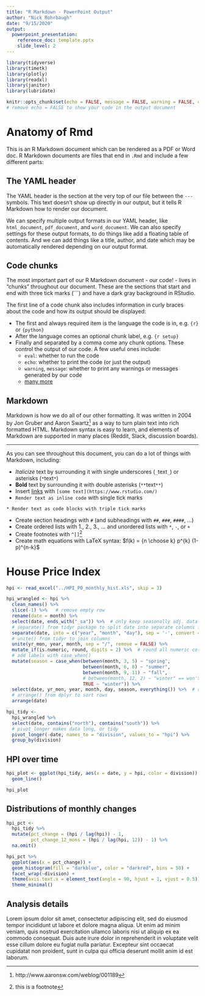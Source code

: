 ```yaml
---
title: "R Markdown - PowerPoint Output"
author: "Nick Rohrbaugh"
date: "9/15/2020"
output: 
  powerpoint_presentation:
    reference_doc: template.pptx
    slide_level: 2
---
```



```r
library(tidyverse)
library(timetk)
library(plotly)
library(readxl)
library(janitor)
library(lubridate)

knitr::opts_chunk$set(echo = FALSE, message = FALSE, warning = FALSE, comment = NA) 
# remove echo = FALSE to show your code in the output document
```

# Anatomy of Rmd

This is an R Markdown document which can be rendered as a PDF or Word doc. R Markdown documents are files that end in `.Rmd` and include a few different parts:

## The YAML header

The YAML header is the section at the very top of our file between the `---` symbols. This text doesn't show up directly in our output, but it tells R Markdown how to render our document.

We can specify multiple output formats in our YAML header, like `html_document`, `pdf_document`, and `word_document`. We can also specify settings for these output formats, to do things like add a floating table of contents. And we can add things like a title, author, and date which may be automatically rendered depending on our output format.

## Code chunks

The most important part of our R Markdown document - our code! - lives in "chunks" throughout our document. These are the sections that start and end with three tick marks (```) and have a dark gray background in RStudio.

The first line of a code chunk also includes information in curly braces about the code and how its output should be displayed:

* The first and always required item is the language the code is in, e.g. `{r}` or `{python}`
* After the language comes an optional chunk label, e.g. `{r setup}`
* Finally and separated by a comma come any chunk options. These control the output of our code. A few useful ones include:
  * `eval`: whether to run the code
  * `echo`: whether to print the code (or just the output)
  * `warning`, `message`: whether to print any warnings or messages generated by our code
  * [many more](https://bookdown.org/yihui/rmarkdown/r-code.html)

## Markdown

Markdown is how we do all of our other formatting. It was written in 2004 by Jon Gruber and Aaron Swartz^[http://www.aaronsw.com/weblog/001189] as a way to turn plain text into rich formatted HTML. Markdown syntax is easy to learn, and elements of Markdown are supported in many places (Reddit, Slack, discussion boards).

---

As you can see throughout this document, you can do a lot of things with Markdown, including:

* _Italicize_ text by surrounding it with single underscores (`_`text`_`) or asterisks (`*`text`*`)
* **Bold** text by surrounding it with double asterisks (`**`text`**`)
* Insert [links](https://www.rstudio.com/) with `[some text](https://www.rstudio.com/)`
* `Render text as inline code` with single tick marks

```* Render text as code blocks with triple tick marks```

* Create section headings with `#` (and subheadings with `##`, `###`, `####`, ...)
* Create ordered lists with 1., 2., 3., ... and unordered lists with `*`, `-`, or `+`
* Create footnotes with `^[]`^[this is a footnote]
* Create math equations with LaTeX syntax: $f(k) = {n \choose k} p^{k} (1-p)^{n-k}$

# House Price Index 

```r
hpi <- read_excel("../HPI_PO_monthly_hist.xls", skip = 3)

hpi_wrangled <- hpi %>% 
  clean_names() %>% 
  slice(-1) %>%   # remove empty row
  rename(date = month) %>%
  select(date, ends_with("_sa")) %>%  # only keep seasonally adj. data
  # separate() from tidyr package to split date into separate columns for day/month/year 
  separate(date, into = c("year", "month", "day"), sep = '-', convert = TRUE, remove = FALSE) %>% 
  # unite() from tidyr to join columns 
  unite(yr_mon, year, month, sep = "/", remove = FALSE) %>% 
  mutate_if(is.numeric, round, digits = 2) %>%  # round all numeric columns to 2 digits
  # add labels with case_when()
  mutate(season = case_when(between(month, 3, 5) ~ "spring",
                            between(month, 6, 8) ~ "summer",
                            between(month, 9, 11) ~ "fall",
                            # between(month, 12, 2) ~ "winter" == won't work because there's no numbers between 12 and 2
                            TRUE ~ "winter")) %>% 
  select(date, yr_mon, year, month, day, season, everything()) %>%  # reorder columns
  # arrange() from dplyr to sort rows
  arrange(date)

hpi_tidy <- 
  hpi_wrangled %>% 
  select(date, contains("north"), contains("south")) %>% 
  # pivot_longer makes data long, or tidy
  pivot_longer(-date, names_to = "division", values_to = "hpi") %>% 
  group_by(division)
```

## HPI over time

```r
hpi_plot <- ggplot(hpi_tidy, aes(x = date, y = hpi, color = division)) +
  geom_line()

hpi_plot
```

## Distributions of monthly changes

```r
hpi_pct <- 
  hpi_tidy %>% 
  mutate(pct_change = (hpi / lag(hpi)) - 1,
         pct_change_12_mons = (hpi / lag(hpi, 12)) - 1) %>%
  na.omit()

hpi_pct %>% 
  ggplot(aes(x = pct_change)) +
  geom_histogram(fill = "darkblue", color = "darkred", bins = 50) +
  facet_wrap(~division) +
  theme(axis.text.x = element_text(angle = 90, hjust = 1, vjust = 0.5)) +
  theme_minimal()
```

## Analysis details

Lorem ipsum dolor sit amet, consectetur adipiscing elit, sed do eiusmod tempor incididunt ut labore et dolore magna aliqua. Ut enim ad minim veniam, quis nostrud exercitation ullamco laboris nisi ut aliquip ex ea commodo consequat. Duis aute irure dolor in reprehenderit in voluptate velit esse cillum dolore eu fugiat nulla pariatur. Excepteur sint occaecat cupidatat non proident, sunt in culpa qui officia deserunt mollit anim id est laborum.